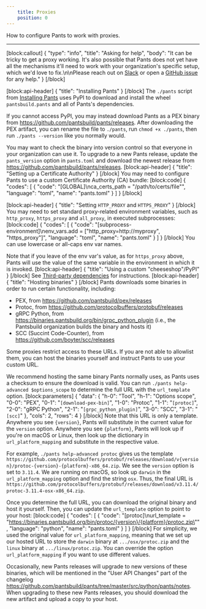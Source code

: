```yaml
---
    title: Proxies
    position: 0
---
```


How to configure Pants to work with proxies.

---

[block:callout]
{
"type": "info",
"title": "Asking for help",
"body": "It can be tricky to get a proxy working. It's also possible that Pants does not yet have all the mechanisms it'll need to work with your organization's specific setup, which we'd love to fix.\n\nPlease reach out on [Slack](/community/members) or open a [GitHub issue](https://github.com/pantsbuild/pants/issues) for any help."
}
[/block]

[block:api-header]
{
"title": "Installing Pants"
}
[/block]
The `./pants` script from [Installing Pants](../../introduction/getting-started/installing-pants.mdx) uses PyPI to download and install the wheel `pantsbuild.pants` and all of Pants's dependencies.

If you cannot access PyPI, you may instead download Pants as a PEX binary from https://github.com/pantsbuild/pants/releases. After downloading the PEX artifact, you can rename the file to `./pants`, run `chmod +x ./pants`, then run `./pants --version` like you normally would.

You may want to check the binary into version control so that everyone in your organization can use it. To upgrade to a new Pants release, update the `pants_version` option in `pants.toml` and download the newest release from https://github.com/pantsbuild/pants/releases.
[block:api-header]
{
"title": "Setting up a Certificate Authority"
}
[/block]
You may need to configure Pants to use a custom Certificate Authority (CA) bundle:
[block:code]
{
"codes": [
{
"code": "[GLOBAL]\nca_certs_path = \"/path/to/certs/file\"",
"language": "toml",
"name": "pants.toml"
}
]
}
[/block]

[block:api-header]
{
"title": "Setting `HTTP_PROXY` and `HTTPS_PROXY`"
}
[/block]
You may need to set standard proxy-related environment variables, such as `http_proxy`, `https_proxy` and `all_proxy`, in executed subprocesses:
[block:code]
{
"codes": [
{
"code": "[subprocess-environment]\nenv_vars.add = [\"http_proxy=http://myproxy\", \"https_proxy\"]",
"language": "toml",
"name": "pants.toml"
}
]
}
[/block]
You can use lowercase or all-caps env var names.

Note that if you leave of the env var's value, as for `https_proxy` above, Pants will use the value of the same variable in the environment in which it is invoked.
[block:api-header]
{
"title": "Using a custom \"cheeseshop\"/PyPI"
}
[/block]
See [Third-party dependencies](../../python/overview/third-party-dependencies.mdx#using-custom-repositories) for instructions.
[block:api-header]
{
"title": "Hosting binaries"
}
[/block]
Pants downloads some binaries in order to run certain functionality, including:

- PEX, from https://github.com/pantsbuild/pex/releases
- Protoc, from https://github.com/protocolbuffers/protobuf/releases
- gRPC Python, from https://binaries.pantsbuild.org/bin/grpc_python_plugin (i.e., the Pantsbuild organization builds the binary and hosts it)
- SCC (Succint Code-Counter), from https://github.com/boyter/scc/releases

Some proxies restrict access to these URLs. If you are not able to allowlist them, you can host the binaries yourself and instruct Pants to use your custom URL.

We recommend hosting the same binary Pants normally uses, as Pants uses a checksum to ensure the download is valid. You can run `./pants help-advanced $options_scope` to determine the full URL with the `url_template` option.
[block:parameters]
{
"data": {
"h-0": "Tool",
"h-1": "Options scope",
"0-0": "PEX",
"0-1": "`[download-pex-bin]`",
"1-0": "Protoc",
"1-1": "`[protoc]`",
"2-0": "gRPC Python",
"2-1": "`[grpc_python_plugin]`",
"3-0": "SCC",
"3-1": "`[scc]`"
},
"cols": 2,
"rows": 4
}
[/block]
Note that this URL is only a template. Anywhere you see `{version}`, Pants will substitute in the current value for the `version` option. Anywhere you see `{platform}`, Pants will look up if you're on macOS or Linux, then look up the dictionary in `url_platform_mapping` and substitute in the respective value.

For example, `./pants help-advanced protoc` gives us the template `https://github.com/protocolbuffers/protobuf/releases/download/v{version}/protoc-{version}-{platform}-x86_64.zip`. We see the `version` option is set to `3.11.4`. We are running on macOS, so look up `darwin` in the `url_platform_mapping` option and find the string `osx`. Thus, the final URL is `https://github.com/protocolbuffers/protobuf/releases/download/v3.11.4/protoc-3.11.4-osx-x86_64.zip`.

Once you determine the full URL, you can download the original binary and host it yourself. Then, you can update the `url_template` option to point to your host:
[block:code]
{
"codes": [
{
"code": "[protoc]\nurl_template = \"https://binaries.pantsbuild.org/bin/protoc/{version}/{platform}/protoc.zip\"",
"language": "python",
"name": "pants.toml"
}
]
}
[/block]
For simplicity, we used the original value for `url_platform_mapping`, meaning that we set up our hosted URL to store the `darwin` binary at `.../osx/protoc.zip` and the `linux` binary at `.../linux/protoc.zip`. You can override the option `url_platform_mapping` if you want to use different values.

Occasionally, new Pants releases will upgrade to new versions of these binaries, which will be mentioned in the "User API Changes" part of the changelog https://github.com/pantsbuild/pants/tree/master/src/python/pants/notes. When upgrading to these new Pants releases, you should download the new artifact and upload a copy to your host.
